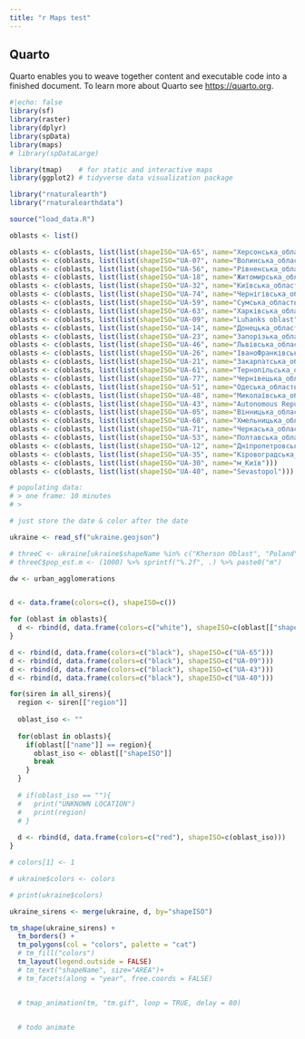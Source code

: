 ```yaml
---
title: "r Maps test"
---
```


## Quarto

Quarto enables you to weave together content and executable code into a finished document. To learn more about Quarto see <https://quarto.org>.

```r
#|echo: false
library(sf)
library(raster)
library(dplyr)
library(spData)
library(maps)
# library(spDataLarge)

library(tmap)    # for static and interactive maps
library(ggplot2) # tidyverse data visualization package

library("rnaturalearth")
library("rnaturalearthdata")
```


```r

source("load_data.R")

oblasts <- list()

oblasts <- c(oblasts, list(list(shapeISO="UA-65", name="Херсонська_область")))
oblasts <- c(oblasts, list(list(shapeISO="UA-07", name="Волинська_область")))
oblasts <- c(oblasts, list(list(shapeISO="UA-56", name="Рівненська_область")))
oblasts <- c(oblasts, list(list(shapeISO="UA-18", name="Житомирська_область")))
oblasts <- c(oblasts, list(list(shapeISO="UA-32", name="Київська_область")))
oblasts <- c(oblasts, list(list(shapeISO="UA-74", name="Чернігівська_область")))
oblasts <- c(oblasts, list(list(shapeISO="UA-59", name="Сумська_область")))
oblasts <- c(oblasts, list(list(shapeISO="UA-63", name="Харківська_область")))
oblasts <- c(oblasts, list(list(shapeISO="UA-09", name="Luhanks oblast")))
oblasts <- c(oblasts, list(list(shapeISO="UA-14", name="Донецька_область")))
oblasts <- c(oblasts, list(list(shapeISO="UA-23", name="Запорізька_область")))
oblasts <- c(oblasts, list(list(shapeISO="UA-46", name="Львівська_область")))
oblasts <- c(oblasts, list(list(shapeISO="UA-26", name="ІваноФранківська_область")))
oblasts <- c(oblasts, list(list(shapeISO="UA-21", name="Закарпатська_область")))
oblasts <- c(oblasts, list(list(shapeISO="UA-61", name="Тернопільська_область")))
oblasts <- c(oblasts, list(list(shapeISO="UA-77", name="Чернівецька_область")))
oblasts <- c(oblasts, list(list(shapeISO="UA-51", name="Одеська_область")))
oblasts <- c(oblasts, list(list(shapeISO="UA-48", name="Миколаївська_область")))
oblasts <- c(oblasts, list(list(shapeISO="UA-43", name="Autonomous Republic of Crimea")))
oblasts <- c(oblasts, list(list(shapeISO="UA-05", name="Вінницька_область")))
oblasts <- c(oblasts, list(list(shapeISO="UA-68", name="Хмельницька_область")))
oblasts <- c(oblasts, list(list(shapeISO="UA-71", name="Черкаська_область")))
oblasts <- c(oblasts, list(list(shapeISO="UA-53", name="Полтавська_область")))
oblasts <- c(oblasts, list(list(shapeISO="UA-12", name="Дніпропетровська_область")))
oblasts <- c(oblasts, list(list(shapeISO="UA-35", name="Кіровоградська_область")))
oblasts <- c(oblasts, list(list(shapeISO="UA-30", name="м_Київ")))
oblasts <- c(oblasts, list(list(shapeISO="UA-40", name="Sevastopol")))

# populating data:
# > one frame: 10 minutes
# > 

# just store the date & color after the date
```

```r

ukraine <- read_sf("ukraine.geojson")

# threeC <- ukraine[ukraine$shapeName %in% c("Kherson Oblast", "Poland", "Ukraine"), ]
# threeC$pop_est.m <- (1000) %>% sprintf("%.2f", .) %>% paste0("m")

dw <- urban_agglomerations


d <- data.frame(colors=c(), shapeISO=c())

for (oblast in oblasts){
  d <- rbind(d, data.frame(colors=c("white"), shapeISO=c(oblast[["shapeISO"]])))
}

d <- rbind(d, data.frame(colors=c("black"), shapeISO=c("UA-65")))
d <- rbind(d, data.frame(colors=c("black"), shapeISO=c("UA-09")))
d <- rbind(d, data.frame(colors=c("black"), shapeISO=c("UA-43")))
d <- rbind(d, data.frame(colors=c("black"), shapeISO=c("UA-40")))

for(siren in all_sirens){
  region <- siren[["region"]]
  
  oblast_iso <- ""
  
  for(oblast in oblasts){
    if(oblast[["name"]] == region){
      oblast_iso <- oblast[["shapeISO"]]
      break
    }
  }
  
  # if(oblast_iso == ""){
  #   print("UNKNOWN LOCATION")
  #   print(region)
  # }
  
  d <- rbind(d, data.frame(colors=c("red"), shapeISO=c(oblast_iso)))
}

# colors[1] <- 1

# ukraine$colors <- colors 

# print(ukraine$colors)

ukraine_sirens <- merge(ukraine, d, by="shapeISO")

tm_shape(ukraine_sirens) +
  tm_borders() +
  tm_polygons(col = "colors", palette = "cat") 
  # tm_fill("colors") 
  tm_layout(legend.outside = FALSE) 
  # tm_text("shapeName", size="AREA")+
  # tm_facets(along = "year", free.coords = FALSE)


  # tmap_animation(tm, "tm.gif", loop = TRUE, delay = 80)
  

  # todo animate
```

<!-- # 3D -->

<!-- ```{r} -->

<!-- library(rayshader) -->

<!-- library(rgdal) -->

<!-- #Here, I load a map with the raster package. -->

<!-- loadzip = tempfile()  -->

<!-- download.file("https://tylermw.com/data/dem_01.tif.zip", loadzip) -->

<!-- localtif = raster::raster(unzip(loadzip, "dem_01.tif")) -->

<!-- unlink(loadzip) -->

<!-- #And convert it to a matrix: -->

<!-- elmat = raster_to_matrix(localtif) -->

<!-- #We use another one of rayshader's built-in textures: -->

<!-- elmat %>% -->

<!--   sphere_shade(texture = "desert") %>% -->

<!--   plot_map() -->

<!-- ``` -->
